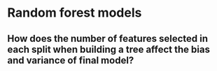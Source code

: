 # Random forest models

## How does the number of features selected in each split when building a tree affect the bias and variance of final model?
